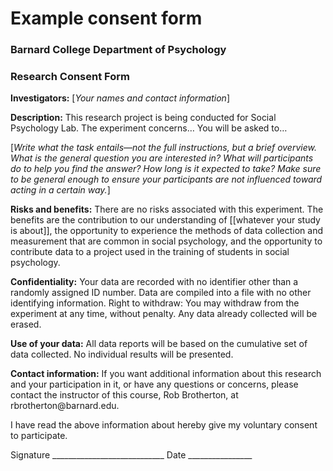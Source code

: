 # Example consent form {#sec-consent}



### Barnard College Department of Psychology
### Research Consent Form


__Investigators:__ [*Your names and contact information*]

__Description:__ This research project is being conducted for Social Psychology Lab. The experiment concerns… You will be asked to…

[*Write what the task entails—not the full instructions, but a brief overview. What is the general question you are interested in? What will participants do to help you find the answer? How long is it expected to take? Make sure to be general enough to ensure your participants are not influenced toward acting in a certain way.*]

__Risks and benefits:__ There are no risks associated with this experiment. The benefits are the contribution to our understanding of [[whatever your study is about]], the opportunity to experience the methods of data collection and measurement that are common in social psychology, and the opportunity to contribute data to a project used in the training of students in social psychology.

__Confidentiality:__ Your data are recorded with no identifier other than a randomly assigned ID number. Data are compiled into a file with no other identifying information.
Right to withdraw: You may withdraw from the experiment at any time, without penalty. Any data already collected will be erased.

__Use of your data:__ All data reports will be based on the cumulative set of data collected. No individual results will be presented.

__Contact information:__ If you want additional information about this research and your participation in it, or have any questions or concerns, please contact the instructor of this course, Rob Brotherton, at rbrotherton@barnard.edu.

I have read the above information about hereby give my voluntary consent to participate.

Signature ____________________________       Date ________________
